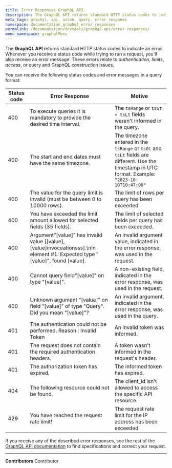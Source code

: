 ```yaml
---
title: Error Responses GraphQL API
description: The GraphQL API returns standard HTTP status codes to indicate an error. Whenever you receive a status code while trying to run a request, you'll also receive an error message.
meta_tags: graphql, api, azion, query, error response
namespace: documentation_graphql_error_responses
permalink: /documentation/devtools/graphql-api/error-responses/
menu_namespace: graphqlMenu
---
```


The **GraphQL API** returns standard HTTP status codes to indicate an error. Whenever you receive a status code while trying to run a request, you'll also receive an error message. These errors relate to *authentication*, *limits*, *access*, or query and GraphQL *construction* issues.

You can receive the following status codes and error messages in a query format:

| Status code | Error Response                                                                                                                  | Motive                                                                               |
| ----------- | ------------------------------------------------------------------------------------------------------------------------------- | ------------------------------------------------------------------------------------ |
| 400         | To execute queries it is mandatory to provide the desired time interval.                                                     | The `tsRange` or `tsGt + tsLt` fields weren't informed in the query.             |
| 400  | The start and end dates must have the same timezone. | The timezone entered in the `tsRange` or `tsGt` and `tsLt` fields are different. Use the timestamp in UTC format. Example: `"2023-10-10T10:47:00"`
| 400         | The value for the query limit is invalid (must be between 0 to 10000 rows).                                                     | The limit of rows per query has been exceeded.             |
| 400         | You have exceeded the limit amount allowed for selected fields (35 fields).                                                     | The limit of selected fields per query has been exceeded.             |
| 400         | Argument\"[value]" has invalid value [[value], [value]invoceationsss].\nIn element #1: Expected type \"[value]", found [value]. | An invalid argument value, indicated in the error response, was used in the request. |
| 400         | Cannot query field\"[value]\" on type \"[value]".                                                                               | A non-existing field, indicated in the error response, was used in the request.      |
| 400         | Unknown argument \"[value]" on field \"[value]" of type \"Query\". Did you mean \"[value]"?                                      | An invalid argument, indicated in the error response, was used in the query.         |
| 401         | The authentication could not be performed. Reason : Invalid Token                                                               | An invalid token was informed.                                                       |
| 401         | The request does not contain the required authentication headers.                                                               | A token wasn't informed in the request's header.                                     |
| 401         | The authorization token has expired.                                                                                            | The informed token has expired.                                                      |
| 404         | The following resource could not be found.                                                                                      | The client_id isn't allowed to access the specific API resource.                     |
| 429         | You have reached the request rate limit!                                                                                        | The request rate limit for the IP address has been exceeded.                         |

If you receive any of the described error responses, see the rest of the [GraphQL API documentation](/en/documentation/products/graphql-api/) to find specifications and correct your request.




---


**Contributors** <ContributorList>Contributor</ContributorList>
